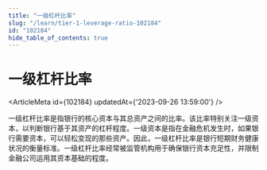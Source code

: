 ```yaml
---
title: "一级杠杆比率"
slug: "/learn/tier-1-leverage-ratio-102184"
id: "102184"
hide_table_of_contents: true
---
```



# 一级杠杆比率

<ArticleMeta id={102184} updatedAt={'2023-09-26 13:59:00'} />
<div className='border-solid border-b border-t-0 my-4 border-[var(--ifm-color-gray-300)]' />

一级杠杆比率是指银行的核心资本与其总资产之间的比率。该比率特别关注一级资本，以判断银行基于其资产的杠杆程度。一级资本是指在金融危机发生时，如果银行需要资本，可以轻松变现的那些资产。因此，一级杠杆比率是银行短期财务健康状况的衡量标准。一级杠杆比率经常被监管机构用于确保银行资本充足性，并限制金融公司运用其资本基础的程度。
